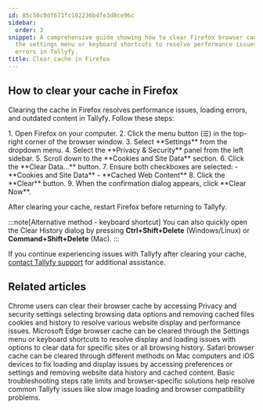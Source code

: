 ```yaml
---
id: 85c50c0df671fc102236b4fe3d8ce96c
sidebar:
  order: 3
snippet: A comprehensive guide showing how to clear Firefox browser cache through
  the settings menu or keyboard shortcuts to resolve performance issues and loading
  errors in Tallyfy.
title: Clear cache in Firefox
---
```



## How to clear your cache in Firefox

Clearing the cache in Firefox resolves performance issues, loading errors, and outdated content in Tallyfy. Follow these steps:

<Steps>
1. Open Firefox on your computer.
2. Click the menu button (☰) in the top-right corner of the browser window.
3. Select **Settings** from the dropdown menu.
4. Select the **Privacy & Security** panel from the left sidebar.
5. Scroll down to the **Cookies and Site Data** section.
6. Click the **Clear Data...** button.
7. Ensure both checkboxes are selected:
   - **Cookies and Site Data**
   - **Cached Web Content**
8. Click the **Clear** button.
9. When the confirmation dialog appears, click **Clear Now**.
</Steps>

After clearing your cache, restart Firefox before returning to Tallyfy.

:::note[Alternative method - keyboard shortcut]
You can also quickly open the Clear History dialog by pressing **Ctrl+Shift+Delete** (Windows/Linux) or **Command+Shift+Delete** (Mac).
:::

If you continue experiencing issues with Tallyfy after clearing your cache, [contact Tallyfy support](https://tallyfy.com/contact-us/) for additional assistance.


## Related articles
<CardGrid>
<LinkTitleCard header="<b>Troubleshooting > Clear cache in Chrome</b>" href="/products/pro/miscellaneous/troubleshooting/clear-cache-chrome/" > Chrome users can clear their browser cache by accessing Privacy and security settings selecting browsing data options and removing cached files cookies and history to resolve various website display and performance issues. </LinkTitleCard>
<LinkTitleCard header="<b>Troubleshooting > Clear cache in Edge</b>" href="/products/pro/miscellaneous/troubleshooting/clear-cache-edge/" > Microsoft Edge browser cache can be cleared through the Settings menu or keyboard shortcuts to resolve display and loading issues with options to clear data for specific sites or all browsing history. </LinkTitleCard>
<LinkTitleCard header="<b>Troubleshooting > Clear cache in Safari</b>" href="/products/pro/miscellaneous/troubleshooting/clear-cache-safari/" > Safari browser cache can be cleared through different methods on Mac computers and iOS devices to fix loading and display issues by accessing preferences or settings and removing website data history and cached content. </LinkTitleCard>
<LinkTitleCard header="<b>Miscellaneous > Troubleshooting</b>" href="/products/pro/miscellaneous/troubleshooting/" > Basic troubleshooting steps rate limits and browser-specific solutions help resolve common Tallyfy issues like slow image loading and browser compatibility problems. </LinkTitleCard>
</CardGrid>